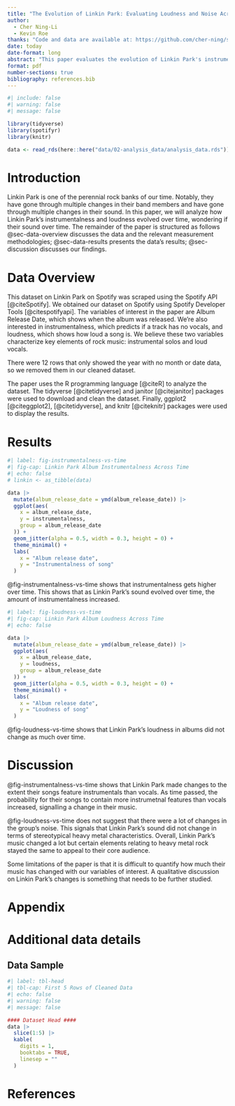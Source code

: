 ```yaml
---
title: "The Evolution of Linkin Park: Evaluating Loudness and Noise Across Time"
author: 
  - Cher Ning-Li
  - Kevin Roe
thanks: "Code and data are available at: https://github.com/cher-ning/spotify-data.git"
date: today
date-format: long
abstract: "This paper evaluates the evolution of Linkin Park's instrumentalness and loudness over their multiple albums. Our results suggest that Linkin Park's instrumentalness increased over time but their loundess remained the same, suggesting that they stayed true to their heavy metal roots. Future analysis should include a qualitative study of Linkin Park to validate our results."
format: pdf
number-sections: true
bibliography: references.bib
---
```


```r
#| include: false
#| warning: false
#| message: false

library(tidyverse)
library(spotifyr)
library(knitr)

data <- read_rds(here::here("data/02-analysis_data/analysis_data.rds"))

```


# Introduction {#sec-introduction}

Linkin Park is one of the perennial rock banks of our time. Notably, they have gone through multiple changes in their band members and have gone through multiple changes in their sound. In this paper, we will analyze how Linkin Park's instrumentalness and loudness evolved over time, wondering if their sound over time. The remainder of the paper is structured as follows @sec-data-overview discusses the data and the relevant measurement methodologies; @sec-data-results presents the data's results; @sec-discussion discusses our findings. 

# Data Overview {#sec-data-overview}

This dataset on Linkin Park on Spotify was scraped using the Spotify API [@citeSpotify]. We obtained our dataset on Spotify using Spotify Developer Tools [@citespotifyapi]. The variables of interest in the paper are Album Release Date, which shows when the album was released. We're also interested in instrumentalness, which predicts if a track has no vocals, and loudness, which shows how loud a song is. We believe these two variables characterize key elements of rock music: instrumental solos and loud vocals.

There were 12 rows that only showed the year with no month or date data, so we removed them in our cleaned dataset. 

The paper uses the R programming language [@citeR] to analyze the dataset. The tidyverse [@citetidyverse] and janitor [@citejanitor] packages were used to download and clean the dataset. Finally, ggplot2 [@citeggplot2], [@citetidyverse], and knitr [@citeknitr] packages were used to display the results. 

# Results {#sec-data-results}

```r
#| label: fig-instrumentalness-vs-time
#| fig-cap: Linkin Park Album Instrumentalness Across Time
#| echo: false
# linkin <- as_tibble(data)

data |>
  mutate(album_release_date = ymd(album_release_date)) |>
  ggplot(aes(
    x = album_release_date,
    y = instrumentalness,
    group = album_release_date
  )) +
  geom_jitter(alpha = 0.5, width = 0.3, height = 0) + 
  theme_minimal() + 
  labs(
    x = "Album release date",
    y = "Instrumentalness of song"
  )
```

@fig-instrumentalness-vs-time shows that instrumentalness gets higher over time. This shows that as Linkin Park's sound evolved over time, the amount of instrumentalness increased. 

\newpage 
```r
#| label: fig-loudness-vs-time
#| fig-cap: Linkin Park Album Loudness Across Time
#| echo: false

data |>
  mutate(album_release_date = ymd(album_release_date)) |>
  ggplot(aes(
    x = album_release_date,
    y = loudness,
    group = album_release_date
  )) +
  geom_jitter(alpha = 0.5, width = 0.3, height = 0) +
  theme_minimal() + 
  labs(
    x = "Album release date",
    y = "Loudness of song"
  )
```

@fig-loudness-vs-time shows that Linkin Park's loudness in albums did not change as much over time. 

# Discussion {#sec-discussion}

@fig-instrumentalness-vs-time shows that Linkin Park made changes to the extent their songs feature instrumentals than vocals. As time passed, the probability for their songs to contain more instrumetnal features than vocals increased, signalling a change in their music. 

@fig-loudness-vs-time does not suggest that there were a lot of changes in the group's noise. This signals that Linkin Park's sound did not change in terms of stereotypical heavy metal characteristics. Overall, Linkin Park's music changed a lot but certain elements relating to heavy metal rock stayed the same to appeal to their core audience. 

Some limitations of the paper is that it is difficult to quantify how much their music has changed with our variables of interest. A qualitative discussion on Linkin Park's changes is something that needs to be further studied. 

\newpage

\appendix

# Appendix {-}


# Additional data details

## Data Sample {#sec-appendix-sample}

```r
#| label: tbl-head
#| tbl-cap: First 5 Rows of Cleaned Data 
#| echo: false
#| warning: false
#| message: false

#### Dataset Head ####
data |>
  slice(1:5) |>
  kable(
    digits = 1,
    booktabs = TRUE,
    linesep = ""
  )

```
\newpage


# References


